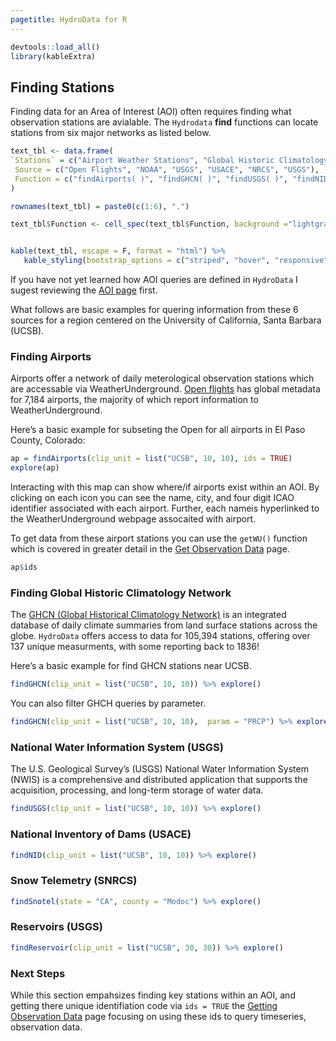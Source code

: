 ```yaml
---
pagetitle: HydroData for R
---
```


```r
devtools::load_all()
library(kableExtra)
```

## Finding Stations 

Finding data for an Area of Interest (AOI) often requires finding what observation stations are avialable. The `Hydrodata` **find** functions can locate stations from six major networks as listed below.

```r
text_tbl <- data.frame(
`Stations` = c("Airport Weather Stations", "Global Historic Climatology Network", "National Water Information System","National Inventory of Dams", "Snow Telemetry", "Reservoirs"),
 Source = c("Open Flights", "NOAA", "USGS", "USACE", "NRCS", "USGS"),
 Function = c("findAirports( )", "findGHCN( )", "findUSGS( )", "findNID( )", "findSnotel( )", "findReservoir( )" )
) 

rownames(text_tbl) = paste0(c(1:6), ".")

text_tbl$Function <- cell_spec(text_tbl$Function, background ="lightgray", color = "black")


kable(text_tbl, escape = F, format = "html") %>%
   kable_styling(bootstrap_options = c("striped", "hover", "responsive"))

```

If you have not yet learned how AOI queries are defined in `HydroData` I sugest reviewing the [AOI page](aoi.html) first. 

What follows are basic examples for quering information from these 6 sources for a region centered on the University of California, Santa Barbara (UCSB).

### Finding Airports

Airports offer a network of daily meterological observation stations which are accessable via WeatherUnderground. [Open flights](https://openflights.org/data.html) has global metadata for 7,184 airports, the majority of which report information to WeatherUnderground. 

Here's a basic example for subseting the Open for all airports in El Paso County, Colorado:

```r
ap = findAirports(clip_unit = list("UCSB", 10, 10), ids = TRUE)
explore(ap)
```

Interacting with this map can show where/if airports exist within an AOI. By clicking on each icon you can see the name, city, and four digit ICAO identifier associated with each airport. Further, each nameis hyperlinked to the  WeatherUnderground webpage assocaited with airport.

To get data from these airport stations you can use the `getWU()` function which is covered in greater detail in the [Get Observation Data](get_tab.html) page. 

```r
ap$ids
```

### Finding Global Historic Climatology Network

The [GHCN (Global Historical Climatology Network)](https://www.ncdc.noaa.gov/data-access/land-based-station-data/land-based-datasets/global-historical-climatology-network-ghcn) is an integrated database of daily climate summaries from land surface stations across the globe. `HydroData` offers access to data for 105,394 stations, offering over 137 unique measurments, with some reporting back to 1836!

Here's a basic example for find GHCN stations near UCSB.

```r
findGHCN(clip_unit = list("UCSB", 10, 10)) %>% explore()
```

You can also filter GHCH queries by parameter.

```r
findGHCN(clip_unit = list("UCSB", 10, 10),  param = "PRCP") %>% explore()
```

### National Water Information System (USGS)

The U.S. Geological Survey's (USGS) National Water Information System (NWIS) is a comprehensive and distributed application that supports the acquisition, processing, and long-term storage of water data.

```r
findUSGS(clip_unit = list("UCSB", 10, 10)) %>% explore()
```


### National Inventory of Dams (USACE)

```r
findNID(clip_unit = list("UCSB", 10, 10)) %>% explore()
```

### Snow Telemetry (SNRCS)

```r
findSnotel(state = "CA", county = "Modoc") %>% explore()
```

### Reservoirs (USGS)

```r
findReservoir(clip_unit = list("UCSB", 30, 30)) %>% explore()
```
### Next Steps

While this section empahsizes finding key stations within an AOI, and getting there unique identifiation code via `ids = TRUE` the [Getting Observation Data](get_tab.html) page focusing on using these ids to query timeseries, observation data. 


